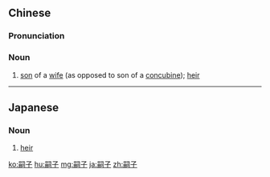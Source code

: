 ==Chinese==
{{zh-forms}}

===Pronunciation===
{{zh-pron
|m=sìzǐ
|c=zi6 zi2
|cat=n
}}

===Noun===
{{zh-noun}}

# {{lb|zh|historical}} [[son]] of a [[wife]] (as opposed to son of a [[concubine]]); [[heir]]

----

==Japanese==
{{ja-kanjitab|し|し|yomi=o}}

===Noun===
{{ja-noun|しし}}

# [[heir]]

[[ko:嗣子]]
[[hu:嗣子]]
[[mg:嗣子]]
[[ja:嗣子]]
[[zh:嗣子]]
